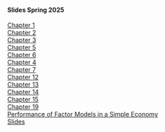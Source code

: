#### Slides Spring 2025

[Chapter 1](Chapter01.pdf)
<br>[Chapter 2](Chapter02.pdf)
<br>[Chapter 3](Chapter03.pdf)
<br>[Chapter 5](Chapter05.pdf)
<br>[Chapter 6](Chapter06.pdf)
<br>[Chapter 4](Chapter04.pdf)
<br>[Chapter 7](Chapter07.pdf)
<br>[Chapter 12](Chapter12.pdf)
<br>[Chapter 13](Chapter13.pdf)
<br>[Chapter 14](Chapter14.pdf)
<br>[Chapter 15](Chapter15.pdf)
<br>[Chapter 19](Chapter19.pdf)
<br>[Performance of Factor Models in a Simple Economy](back-ober.pdf)
<br>[Slides](lsu.pdf)
